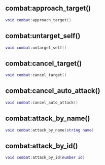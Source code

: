 ## combat:approach_target()

```lua
void combat:approach_target()
```

## combat:untarget_self()

```lua
void combat:untarget_self()
```

## combat:cancel_target()

```lua
void combat:cancel_target()
```

## combat:cancel_auto_attack()

```lua
void combat:cancel_auto_attack()
```

## combat:attack_by_name()

```lua
void combat:attack_by_name(string name)
```

## combat:attack_by_id()

```lua
void combat:attack_by_id(number id)
```